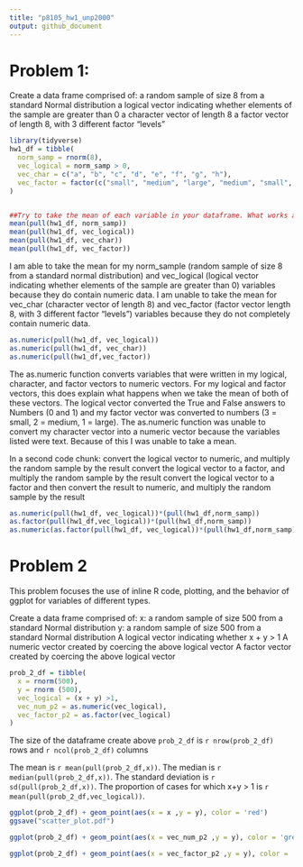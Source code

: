 ```yaml
---
title: "p8105_hw1_unp2000"
output: github_document
---
```

# Problem 1: 
Create a data frame comprised of:
a random sample of size 8 from a standard Normal distribution
a logical vector indicating whether elements of the sample are greater than 0
a character vector of length 8
a factor vector of length 8, with 3 different factor “levels”

```r
library(tidyverse)
hw1_df = tibble(
  norm_samp = rnorm(8),
  vec_logical = norm_samp > 0,
  vec_char = c("a", "b", "c", "d", "e", "f", "g", "h"),
  vec_factor = factor(c("small", "medium", "large", "medium", "small", "medium", "large", "large"))
)


##Try to take the mean of each variable in your dataframe. What works and what doesn’t?
mean(pull(hw1_df, norm_samp))
mean(pull(hw1_df, vec_logical))
mean(pull(hw1_df, vec_char))
mean(pull(hw1_df, vec_factor))
```
I am able to take the mean for my norm_sample (random sample of size 8 from a standard normal distribution) and vec_logical (logical vector indicating whether elements of the sample are greater than 0) variables because they do contain numeric data. I am unable to take the mean for vec_char (character vector of length 8) and vec_factor (factor vector length 8, with 3 different factor "levels") variables because they do not completely contain numeric data. 

```r
as.numeric(pull(hw1_df, vec_logical))
as.numeric(pull(hw1_df, vec_char))
as.numeric(pull(hw1_df,vec_factor))
```
The as.numeric function converts variables that were written in my logical, character, and factor vectors to numeric vectors. For my logical and factor vectors, this does explain what happens when we take the mean of both of these vectors. The logical vector converted the True and False answers to Numbers (0 and 1) and my factor vector was converted to numbers (3 = small, 2 = medium, 1 = large). The as.numeric function was unable to convert my character vector into a numeric vector because the variables listed were text. Because of this I was unable to take a mean. 

In a second code chunk:
convert the logical vector to numeric, and multiply the random sample by the result
convert the logical vector to a factor, and multiply the random sample by the result
convert the logical vector to a factor and then convert the result to numeric, and multiply the random sample by the result
```r
as.numeric(pull(hw1_df, vec_logical))*(pull(hw1_df,norm_samp))
as.factor(pull(hw1_df,vec_logical))*(pull(hw1_df,norm_samp))
as.numeric(as.factor(pull(hw1_df, vec_logical))*(pull(hw1_df,norm_samp)))
```

# Problem 2

This problem focuses the use of inline R code, plotting, and the behavior of ggplot for variables of different types.

Create a data frame comprised of:
x: a random sample of size 500 from a standard Normal distribution
y: a random sample of size 500 from a standard Normal distribution
A logical vector indicating whether x + y > 1
A numeric vector created by coercing the above logical vector
A factor vector created by coercing the above logical vector

```r
prob_2_df = tibble(
  x = rnorm(500),
  y = rnorm (500),
  vec_logical = (x + y) >1, 
  vec_num_p2 = as.numeric(vec_logical),
  vec_factor_p2 = as.factor(vec_logical)
)
```


The size of the dataframe create above `prob_2_df` is `r nrow(prob_2_df)` rows and `r ncol(prob_2_df)` columns

The mean is `r mean(pull(prob_2_df,x))`.
The median is `r median(pull(prob_2_df,x))`.
The standard deviation is `r sd(pull(prob_2_df,x))`.
The proportion of cases for which x+y > 1 is `r mean(pull(prob_2_df,vec_logical))`.


```r
ggplot(prob_2_df) + geom_point(aes(x = x ,y = y), color = 'red')
ggsave("scatter_plot.pdf")

ggplot(prob_2_df) + geom_point(aes(x = vec_num_p2 ,y = y), color = 'green')

ggplot(prob_2_df) + geom_point(aes(x = vec_factor_p2 ,y = y), color = 'blue')
```

